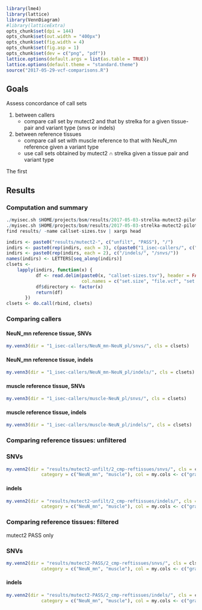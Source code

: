 ```r
library(lme4)
library(lattice)
library(VennDiagram)
#library(latticeExtra)
opts_chunk$set(dpi = 144)
opts_chunk$set(out.width = "400px")
opts_chunk$set(fig.width = 4)
opts_chunk$set(fig.asp = 1)
opts_chunk$set(dev = c("png", "pdf"))
lattice.options(default.args = list(as.table = TRUE))
lattice.options(default.theme = "standard.theme")
source("2017-05-29-vcf-comparisons.R")
```

## Goals

Assess concordance of call sets

1. between callers
   * compare call set by mutect2 and that by strelka for a given tissue-pair and variant type (snvs or indels)
1. between reference tissues
   * compare call set with muscle reference to that with NeuN_mn reference given a variant type
   * use call sets obtained by mutect2 $\cap$ strelka given a tissue pair and variant type

The first

## Results

### Computation and summary

```r
./myisec.sh $HOME/projects/bsm/results/2017-05-03-strelka-mutect2-pilot/32MB
./myisec.sh $HOME/projects/bsm/results/2017-05-03-strelka-mutect2-pilot/32MB PASS
find results/ -name callset-sizes.tsv | xargs head
```

```r
indirs <- paste0("results/mutect2-", c("unfilt", "PASS"), "/")
indirs <- paste0(rep(indirs, each = 3), c(paste0("1_isec-callers/", c("NeuN_mn-NeuN_pl", "muscle-NeuN_pl")), "2_cmp-reftissues"))
indirs <- paste0(rep(indirs, each = 2), c("/indels/", "/snvs/"))
names(indirs) <- LETTERS[seq_along(indirs)]
clsets <-
    lapply(indirs, function(x) {
           df <- read.delim(paste0(x, "callset-sizes.tsv"), header = FALSE,
                            col.names = c("set.size", "file.vcf", "set.operator", "set.operand"))
           df$directory <- factor(x)
           return(df)
       })
clsets <- do.call(rbind, clsets)
```

### Comparing callers

#### NeuN_mn reference tissue, SNVs

```r
my.venn3(dir = "1_isec-callers/NeuN_mn-NeuN_pl/snvs/", cls = clsets)
```

#### NeuN_mn reference tissue, indels

```r
my.venn3(dir = "1_isec-callers/NeuN_mn-NeuN_pl/indels/", cls = clsets)
```


#### muscle reference tissue, SNVs

```r
my.venn3(dir = "1_isec-callers/muscle-NeuN_pl/snvs/", cls = clsets)
```

#### muscle reference tissue, indels

```r
my.venn3(dir = "1_isec-callers/muscle-NeuN_pl/indels/", cls = clsets)
```

### Comparing reference tissues: unfiltered

### SNVs

```r
my.venn2(dir = "results/mutect2-unfilt/2_cmp-reftissues/snvs/", cls = clsets,
             category = c("NeuN_mn", "muscle"), col = my.cols <- c("gray", "rosybrown"), fill = my.cols)
```

#### indels

```r
my.venn2(dir = "results/mutect2-unfilt/2_cmp-reftissues/indels/", cls = clsets,
             category = c("NeuN_mn", "muscle"), col = my.cols <- c("gray", "rosybrown"), fill = my.cols)
```

### Comparing reference tissues: filtered

mutect2 PASS only

### SNVs

```r
my.venn2(dir = "results/mutect2-PASS/2_cmp-reftissues/snvs/", cls = clsets,
             category = c("NeuN_mn", "muscle"), col = my.cols <- c("gray", "rosybrown"), fill = my.cols)
```

#### indels

```r
my.venn2(dir = "results/mutect2-PASS/2_cmp-reftissues/indels/", cls = clsets,
             category = c("NeuN_mn", "muscle"), col = my.cols <- c("gray", "rosybrown"), fill = my.cols)
```

